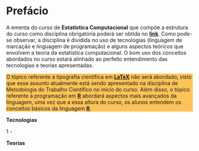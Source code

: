 # Prefácio {-}

<div class=text-justify>

A ementa do curso de **Estatística Computacional** que compõe a estrutura do curso como disciplina obrigatória poderá ser obtida no [**link**](http://www.de.ufpb.br/graduacao/obrigatorias/EstatisticaComputacional.pdf). Como pode-se observar, a disciplina é dividida no uso de tecnologias (linguagem de marcação e linguagem de programação) e alguns aspectos teóricos que envolvem a teoria da estatística computacional. O bom uso dos conceitos abordados no curso estará alinhado ao perfeito entendimento das tecnologias e teorias apresentadas.


<div style="background-color:rgba(255, 165, 0, 0.65)">
O tópico referente à tipografia científica em [**LaTeX**](https://www.latex-project.org/) não será abordado, visto que esse assunto atualmente está sendo apresentado na disciplina de Metodologia do Trabalho Científico no início do curso. Além disso, o tópico referente à programação em [**R**](https://www.r-project.org/) abordará aspectos mais avançados da linguagem, uma vez que a essa altura do curso, os alunos entendem os conceitos básicos da linguagem [**R**](https://www.r-project.org/).
</div>

**Tecnologias**

1 - 

**Teorias**